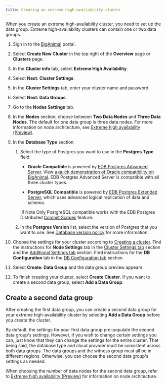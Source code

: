 ```yaml
---
title: Creating an extreme high-availability cluster
---
```


When you create an extreme high-availability cluster, you need to set up the data group. Extreme high-availability clusters can contain one or two data groups. 

1. Sign in to the [BigAnimal](https://portal.biganimal.com) portal.

1. Select **Create New Cluster** in the top right of the **Overview** page or **Clusters** page.

1. In the **Cluster info** tab, select **Extreme High Availability**. 

1. Select **Next: Cluster Settings**. 

1. In the **Cluster Settings** tab, enter your cluster name and password. 

1. Select **Next: Data Groups**. 

1. Go to the **Nodes Settings** tab. 

1. In the **Nodes** section, choose between **Two Data Nodes** and **Three Data Nodes**. The default for one data group is three data nodes. For more information on node architecture, see [Extreme high availability (Preview)](/biganimal/latest/overview/02_high_availability/#extreme-high-availability-preview).

1. In the **Database Type** section:

   1.  Select the type of Postgres you want to use in the **Postgres Type** field:

        -   **Oracle Compatible** is powered by [EDB Postgres Advanced Server](/epas/latest/). View [a quick demonstration of Oracle compatibility on BigAnimal](../../using_cluster/06_demonstration_oracle_compatibility). EDB Postgres Advanced Server is compatible with all three cluster types.

        -   **PostgreSQL Compatible** is powered by [EDB Postgres Extended Server](/pge/latest/), which uses advanced logical replication of data and schema. 

        !!! Note
            Only PostgreSQL compatible works with the EDB Postgres Distributed [Commit Scopes](../../overview/02_high_availability/#commit-scopes) feature.
    
    1.  In the **Postgres Version** list, select the version of Postgres that you want to use. See [Database version policy](../../overview/05_database_version_policy) for more information.

1. Choose the settings for your cluster according to [Creating a cluster](/biganimal/latest/getting_started/creating_a_cluster/). Find the instructions for **Node Settings** tab in the [Cluster Settings tab](../creating_a_cluster/#cluster-settings-tab) section and the [Additional Settings tab](../creating_a_cluster/#additional-settings-tab) section. Find instructions for the **DB Configuration** tab in the [DB Configuration tab](../creating_a_cluster/#db-configuration-tab) section.

1. Select **Create: Data Group** and the data group preview appears. 

1. To finish creating your cluster, select **Create Cluster**. If you want to create a second data group, select **Add a Data Group**.

## Create a second data group

After creating the first data group, you can create a second data group for your extreme high-availability cluster by selecting **Add a Data Group** before you create the cluster. 

By default, the settings for your first data group pre-populate the second data group's settings. However, if you wish to change certain settings you can, just know that they can change the settings for the entire cluster. That being said, the database type and cloud provider must be consistent across both data groups. The data groups and the witness group must all be in different regions. Otherwise, you can choose the second data group's settings as needed. 

When choosing the number of data nodes for the second data group, refer to [Extreme high availability (Preview)](/biganimal/latest/overview/02_high_availability/#extreme-high-availability-preview) for information on node architecture.
